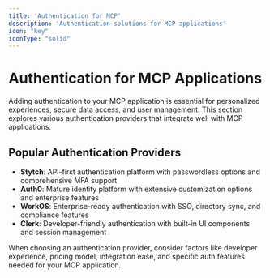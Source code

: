 ```yaml
---
title: 'Authentication for MCP'
description: 'Authentication solutions for MCP applications'
icon: "key"
iconType: "solid"
---
```


# <Icon icon="key" iconType="solid" color="#3B82F6" /> Authentication for MCP Applications

Adding authentication to your MCP application is essential for personalized experiences, secure data access, and user management. This section explores various authentication providers that integrate well with MCP applications.

## <Icon icon="star" iconType="solid" /> Popular Authentication Providers

- <Icon icon="fingerprint" iconType="solid" /> **Stytch**: API-first authentication platform with passwordless options and comprehensive MFA support
- <Icon icon="shield-alt" iconType="solid" /> **Auth0**: Mature identity platform with extensive customization options and enterprise features
- <Icon icon="briefcase" iconType="solid" /> **WorkOS**: Enterprise-ready authentication with SSO, directory sync, and compliance features
- <Icon icon="user-check" iconType="solid" /> **Clerk**: Developer-friendly authentication with built-in UI components and session management

When choosing an authentication provider, consider factors like developer experience, pricing model, integration ease, and specific auth features needed for your MCP application. 